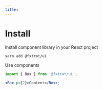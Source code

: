 ```yaml
---
title:
---
```



# Install

Install component library in your React project

```bash
yarn add @fxtrot/ui
```

Use components

```jsx
import { Box } from '@fxtrot/ui';

<Box p={2}>Content</Box>;
```

